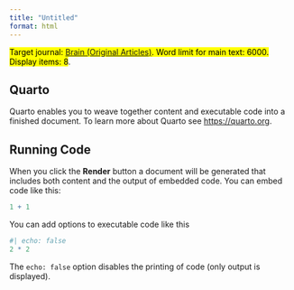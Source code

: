```yaml
---
title: "Untitled"
format: html
---
```


[Target journal: 
[Brain (Original Articles)](https://academic.oup.com/brain/pages/general_instructions).
Word limit for main text: 6000.
Display items: 8]{.mark}.

## Quarto

Quarto enables you to weave together content and executable code into a finished document. To learn more about Quarto see <https://quarto.org>.

## Running Code

When you click the **Render** button a document will be generated that includes both content and the output of embedded code. You can embed code like this:

```r
1 + 1
```

You can add options to executable code like this 

```r
#| echo: false
2 * 2
```

The `echo: false` option disables the printing of code (only output is displayed).
